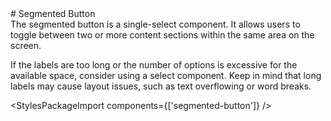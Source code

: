 
<Meta of={SegmentedButtonStories} />

<div className="docs-title">
  # Segmented Button

  <nav>
    <link-design of={JSON.stringify(SegmentedButtonStories)}></link-design>
  </nav>
</div>

<div className="lead">
  The segmented button is a single-select component. 
  It allows users to toggle between two or more content sections within the same area on the screen.
</div>

<Canvas sourceState="shown" of={SegmentedButtonStories.Default} />
<div className="hide-col-default">
  <Controls of={SegmentedButtonStories.Default} />
</div>

<div role="alert" className="alert alert-info">
  <p>If the labels are too long or the number of options is excessive for the available space, consider using a select component. Keep in mind that long labels may cause layout issues, such as text overflowing or word breaks.</p>
</div>

<StylesPackageImport components={['segmented-button']} />
